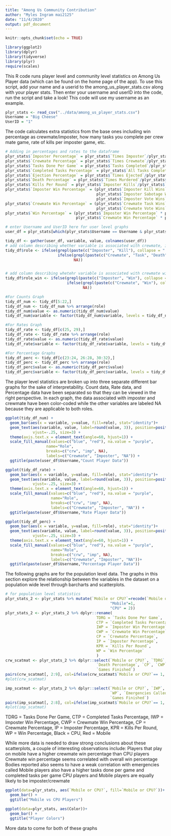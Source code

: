 ```yaml
---
title: "Among Us Community Contribution"
author: "Myles Ingram mai2125"
date: "11/4/2020"
output: pdf_document
---
```


```r
knitr::opts_chunk$set(echo = TRUE)
```
```r
library(ggplot2)
library(dplyr)
library(tidyverse)
library(plyr)
require(scales)
```

This R code runs player level and community level statistics on Among Us Player data (which can be found on the home page of the app). To use this script, add your name and a userid to the among_us_player_stats.csv along with your player stats. Then enter your username and userID into the code, run the script and take a look! This code will use my username as an example.
```r
plyr_stats <- read_csv("../data/among_us_player_stats.csv")
Username = "Big Cheese"
UserID = "1"
```

The code calculates extra statistics from the base ones including win percentage as crewmate/imposter, how many tasks you complete per crew mate game, rate of kills per imposter game, etc.
```r
# Adding in percentages and rates to the dataframe
plyr_stats$`Imposter Percentage` = plyr_stats$`Times Imposter`/plyr_stats$`Games Started`
plyr_stats$`Crewmate Percentage` = plyr_stats$`Times Crewmate`/plyr_stats$`Games Started`
plyr_stats$`Tasks Done Per Game` = plyr_stats$`Tasks Completed`/plyr_stats$`Times Crewmate`
plyr_stats$`Completed Tasks Percentage` = plyr_stats$`All Tasks Completed`/plyr_stats$`Times Crewmate`
plyr_stats$`Ejection Percentage` = plyr_stats$`Times Ejected`/plyr_stats$`Games Finished`
plyr_stats$`Death Percentage` = plyr_stats$`Times Murdered`/plyr_stats$`Times Crewmate`
plyr_stats$`Kills Per Round` = plyr_stats$`Imposter Kills`/plyr_stats$`Times Imposter`
plyr_stats$`Imposter Win Percentage` = (plyr_stats$`Imposter Kill Wins` + 
                                        plyr_stats$`Imposter Sabotage Wins` + 
                                        plyr_stats$`Imposter Vote Wins`)/plyr_stats$`Times Imposter`
plyr_stats$`Crewmate Win Percentage` = (plyr_stats$`Crewmate Task Wins` + 
                                        plyr_stats$`Crewmate Vote Wins`)/plyr_stats$`Times Crewmate`
plyr_stats$`Win Percentage` = (plyr_stats$`Imposter Win Percentage` * plyr_stats$`Times Imposter` + 
                               plyr_stats$`Crewmate Win Percentage` * plyr_stats$`Times Crewmate`)/plyr_stats$`Games Finished`

# enter Username and UserID here for user level graphs
user_df = plyr_stats[which(plyr_stats$Username == Username & plyr_stats$UserID == UserID),]

tidy_df <- gather(user_df, variable, value, colnames(user_df))
# add column describing whether variable is associated with crewmate, imposter, neither
tidy_df$role <- ifelse(grepl(paste(c("Imposter", "Kill"), collapse = "|"), tidy_df$variable), "imp",
                       ifelse(grepl(paste(c("Crewmate", "Task", "Death", "Murdered"), collapse = "|"), tidy_df$variable), "crw", 
                              NA))


# add column describing whetehr variable is associated with crewmate win, imposter win, or neither
tidy_df$role_win <- ifelse(grepl(paste(c("Imposter", "Win"), collapse = ".*"), tidy_df$variable), "imp",
                           ifelse(grepl(paste(c("Crewmate", "Win"), collapse = ".*"), tidy_df$variable), "crw", 
                                  NA)) 

#For Counts Graph
tidy_df_num <- tidy_df[5:22,]
tidy_df_num <- tidy_df_num %>% arrange(role)
tidy_df_num$value <- as.numeric(tidy_df_num$value)
tidy_df_num$variable <- factor(tidy_df_num$variable, levels = tidy_df_num$variable)

#For Rates Graph
tidy_df_rate <- tidy_df[c(25, 29),]
tidy_df_rate <- tidy_df_rate %>% arrange(role)
tidy_df_rate$value <- as.numeric(tidy_df_rate$value)
tidy_df_rate$variable <- factor(tidy_df_rate$variable, levels = tidy_df_rate$variable)

#For Percentage Graphs
tidy_df_perc <- tidy_df[c(23:24, 26:28, 30:32),]
tidy_df_perc <- tidy_df_perc %>% arrange(role)
tidy_df_perc$value <- as.numeric(tidy_df_perc$value)
tidy_df_perc$variable <- factor(tidy_df_perc$variable, levels = tidy_df_perc$variable)
```

The player level statistics are broken up into three separate different bar graphs for the sake of interpretability. Count data, Rate data, and Percentage data have been separated so that they can be viewed in the right perspective. In each graph, the data associated with imposter and crewmate have been color-coded while the other variables are labeled NA because they are applicable to both roles.
```r
ggplot(tidy_df_num) +
  geom_bar(aes(x = variable, y=value, fill=role), stat="identity")+
  geom_text(aes(variable, value, label=round(value, 3)), position=position_dodge(width=0.9), 
            vjust=-.25, size=3) +
  theme(axis.text.x = element_text(angle=60, hjust=1)) +
  scale_fill_manual(values=c("blue", "red"), na.value = "purple",
                  name="Role",
                  breaks=c("crw", "imp", NA),
                  labels=c("Crewmate", "Imposter", "NA")) +
  ggtitle(paste(user_df$Username,"Count Player Data"))
```
```r
ggplot(tidy_df_rate) +
  geom_bar(aes(x = variable, y=value, fill=role), stat="identity")+
  geom_text(aes(variable, value, label=round(value, 3)), position=position_dodge(width=0.9), 
            vjust=-.25, size=3) +
  theme(axis.text.x = element_text(angle=60, hjust=1)) +
  scale_fill_manual(values=c("blue", "red"), na.value = "purple",
                    name="Role",
                    breaks=c("crw", "imp", NA),
                    labels=c("Crewmate", "Imposter", "NA")) +
  ggtitle(paste(user_df$Username,"Rate Player Data"))
```


```r
ggplot(tidy_df_perc) +
  geom_bar(aes(x = variable, y=value, fill=role), stat="identity")+
  geom_text(aes(variable, value, label=round(value, 3)), position=position_dodge(width=0.9), 
            vjust=-.25, size=3) +
  theme(axis.text.x = element_text(angle=60, hjust=1)) +
  scale_fill_manual(values=c("blue", "red"), na.value = "purple",
                    name="Role",
                    breaks=c("crw", "imp", NA),
                    labels=c("Crewmate", "Imposter", "NA"))+
  ggtitle(paste(user_df$Username,"Percentage Player Data"))
```

The following graphs are for the population level data. The graphs in this section explore the relationship between the variables in the dataset on a population wide level through barcharts and scatterplots.
```r
# for population level statistics
plyr_stats_2 <- plyr_stats %>% mutate(`Mobile or CPU?`=recode(`Mobile or CPU?`,
                                              "Mobile"=1,
                                              "CPU" = 2))
plyr_stats_2 <- plyr_stats_2 %>% dplyr::rename(
                                        TDRG = `Tasks Done Per Game`,
                                        CTP = `Completed Tasks Percentage`,
                                        IWP = `Imposter Win Percentage`,
                                        CWP = `Crewmate Win Percentage`,
                                        CP = `Crewmate Percentage`,
                                        IP = `Imposter Percentage`,
                                        KPR = `Kills Per Round`,
                                        WP = `Win Percentage`
                                        )
crw_scatmat <- plyr_stats_2 %>% dplyr::select(`Mobile or CPU?`, `TDRG`, CTP, 
                                        `Death Percentage`, `CP`, `CWP`, `Bodies Reported`, `WP`, 
                                        `Games Finished`)
pairs(crw_scatmat[, 2:9], col=ifelse(crw_scatmat$`Mobile or CPU?`== 1, "black", "red"))
#plot(crw_scatmat)
```
```r
imp_scatmat <- plyr_stats_2 %>% dplyr::select(`Mobile or CPU?`, `IWP`, `IP`, 
                                              `WP`, `Emergencies Called`, `CWP`, `Bodies Reported`, 
                                              `Games Finished`)
pairs(imp_scatmat[, 2:8], col=ifelse(imp_scatmat$`Mobile or CPU?`== 1, "black", "red"))
#plot(imp_scatmat)
```
TDRG = Tasks Done Per Game, CTP = Completed Tasks Percentage, IWP = Imposter Win Percentage,
CWP = Crewmate Win Percentage, CP = Crewmate Percentage, IP = Imposter Percentage, 
KPR = Kills Per Round, WP = Win Percentage, Black = CPU, Red = Mobile

While more data is needed to draw strong conclusions about these scatterplots, a couple of interesting observations include:
  Players that play on mobile have a higher crewmate win percentage than CPU players
  Crewmate win percentage seems correlated with overall win percentage
  Bodies reported also seems to have a weak correlation with emergencies called
  Mobile players also have a higher tasks done per game and completed tasks per game
  CPU players and Mobile players are equally likely to be imposter/crewmate

  
```r
ggplot(data=plyr_stats, aes(`Mobile or CPU?`, fill=`Mobile or CPU?`))+
  geom_bar() +
  ggtitle("Mobile vs CPU Players")
```


```r
ggplot(data=plyr_stats, aes(Color))+
  geom_bar() +
  ggtitle("Player Colors")
```
More data to come for both of these graphs
